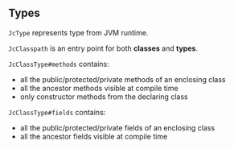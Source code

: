 
## Types

`JcType` represents type from JVM runtime.

`JcClasspath` is an entry point for both **classes** and **types**.

`JcClassType#methods` contains:

* all the public/protected/private methods of an enclosing class
* all the ancestor methods visible at compile time
* only constructor methods from the declaring class

`JcClassType#fields` contains:

* all the public/protected/private fields of an enclosing class
* all the ancestor fields visible at compile time



